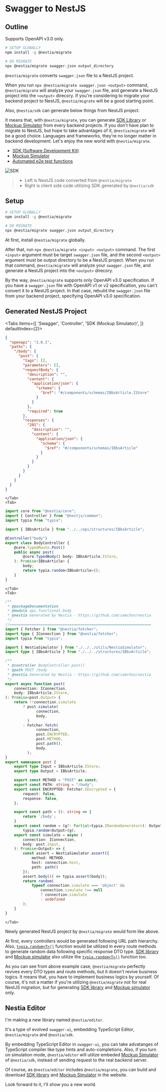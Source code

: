 
# Swagger to NestJS
## Outline
<Callout type="warning">
Supports OpenAPI v3.0 only.
</Callout>

```bash filename="Terminal" copy showLineNumbers {}
# SETUP GLOBALLY
npm install -g @nestia/migrate

# DO MIGRATE
npx @nestia/migrate swagger.json output_directory
```

`@nestia/migrate` converts `swagger.json` file to a NestJS project.

When you run `npx @nestia/migrate swagger.json <output>` command, `@nestia/migrate` will analyze your `swagger.json` file, and generate a NestJS project into the `<output>` direcory. If you're considering to migrate your backend project to NestJS, `@nestia/migrate` will be a good starting point.

Also, `@nestia/sdk` can generate below things from NestJS project. 

It means that, with `@nestia/migrate`, you can generate [SDK Library](./sdk/sdk) or [Mockup Simulator](./sdk/simulator) from every backend projects. If you don't have plan to migrate to NestJS, but hope to take advantages of it, `@nestia/migrate` will be a good choice. Languages and frameworks, they're no longer matter in backend development. Let's enjoy the new world with `@nestia/migrate`.

  - [SDK (Software Development Kit)](./sdk/sdk)
  - [Mockup Simulator](./sdk/simulator)
  - [Automated e2e test functions](./sdk/e2e)

![SDK](https://user-images.githubusercontent.com/13158709/215004990-368c589d-7101-404e-b81b-fbc936382f05.gif)

> - Left is NestJS code converted from `@nestia/migrate`
> - Right is client side code utilizing SDK generated by `@nestia/sdk`




## Setup
```bash filename="Terminal" copy showLineNumbers {}
# SETUP GLOBALLY
npm install -g @nestia/migrate

# DO MIGRATE
npx @nestia/migrate swagger.json output_directory
```

At first, install `@nestia/migrate` globally.

After that, run `npx @nestia/migrate <input> <output>` command. The first `<input>` argument must be target `swagger.json` file, and the second `<output>` argument must be output directory to be a NestJS project. When you run that command, `@nestia/migrate` will analyze your `swagger.json` file, and generate a NestJS project into the `<output>` direcory.

By the way, `@nestia/migrate` supports only OpenAPI v3.0 specification. If you have a `swagger.json` file with OpenAPI v1 or v2 specification, you can't convert it to a NestJS project. In that case, rebuild the `swagger.json` file from your backend project, specifying OpenAPI v3.0 specification.





## Generated NestJS Project
<Tabs 
    items={[
        'Swagger', 
        'Controller', 
        'SDK (Mockup Simulator)',
    ]} 
    defaultIndex={2}>
    <Tab>
```json filename="swagger.json" showLineNumbers {}
{
  "openapi": "3.0.1",
  "paths": {
    "/body": {
      "post": {
        "tags": [],
        "parameters": [],
        "requestBody": {
          "description": "",
          "content": {
            "application/json": {
              "schema": {
                "$ref": "#/components/schemas/IBbsArticle.IStore"
              }
            }
          },
          "required": true
        },
        "responses": {
          "201": {
            "description": "",
            "content": {
              "application/json": {
                "schema": {
                  "$ref": "#/components/schemas/IBbsArticle"
                }
              }
            }
          }
        }
      }
    }
  }
}
```
    </Tab>
    <Tab>
```typescript filename="src/controllers/body/BodyController.ts" showLineNumbers {14}
import core from "@nestia/core";
import { Controller } from "@nestjs/common";
import typia from "typia";

import { IBbsArticle } from "../../api/structures/IBbsArticle";

@Controller("body")
export class BodyController {
    @core.TypedRoute.Post()
    public async post(
        @core.TypedBody() body: IBbsArticle.IStore,
    ): Promise<IBbsArticle> {
        body;
        return typia.random<IBbsArticle>();
    }
}
```
    </Tab>
    <Tab>
```typescript filename="src/api/functional/body/index.ts" showLineNumbers {23-27, 50-68}
/**
 * @packageDocumentation
 * @module api.functional.body
 * @nestia Generated by Nestia - https://github.com/samchon/nestia 
 */
//================================================================
import { Fetcher } from "@nestia/fetcher";
import type { IConnection } from "@nestia/fetcher";
import typia from "typia";

import { NestiaSimulator } from "./../../utils/NestiaSimulator";
import type { IBbsArticle } from "./../../structures/IBbsArticle";

/**
 * @controller BodyController.post()
 * @path POST /body
 * @nestia Generated by Nestia - https://github.com/samchon/nestia
 */
export async function post(
    connection: IConnection,
    body: IBbsArticle.IStore,
): Promise<post.Output> {
    return !!connection.simulate
        ? post.simulate(
              connection,
              body,
          )
        : Fetcher.fetch(
              connection,
              post.ENCRYPTED,
              post.METHOD,
              post.path(),
              body,
          );
}
export namespace post {
    export type Input = IBbsArticle.IStore;
    export type Output = IBbsArticle;

    export const METHOD = "POST" as const;
    export const PATH: string = "/body";
    export const ENCRYPTED: Fetcher.IEncrypted = {
        request: false,
        response: false,
    };

    export const path = (): string => {
        return `/body`;
    }
    export const random = (g?: Partial<typia.IRandomGenerator>): Output =>
        typia.random<Output>(g);
    export const simulate = async (
        connection: IConnection,
        body: post.Input,
    ): Promise<Output> => {
        const assert = NestiaSimulator.assert({
            method: METHOD,
            host: connection.host,
            path: path()
        });
        assert.body(() => typia.assert(body));
        return random(
            typeof connection.simulate === 'object' &&
                connection.simulate !== null
                ? connection.simulate
                : undefined
        );
    }
}
```
    </Tab>
</Tabs>

Newly generated NestJS project by `@nestia/migrate` would form like above. 

At first, every controllers would be generated following URL path hierarchy. Also, [`typia.random<T>()`](https://typia.io/docs/random) function would be utilized in every route methods to generate random data following specific response DTO type. [SDK library](./sdk/sdk) and [Mockup simulator](./sdk/simulator) also utilize the [`typia.random<T>()`](https://typia.io/docs/random) function too.

As you can see from above example case, `@nestia/migrate` perfectly revives every DTO types and route methods, but it doesn't revive business logics. It means that, you have to implement business logics by yourself. Of course, it's not a matter if you're utilizing `@nestia/migrate` not for real NestJS migration, but for generating [SDK library](./sdk/sdk) and [Mockup simulator](./sdk/simulator) only.




## Nestia Editor
I'm making a new library named `@nestia/editor`.

It's a type of evolved `swagger-ui`, embedding TypeScript Editor, `@nestia/migrate` and `@nestia/sdk`. 

By embedding TypeScript Editor in `swagger-ui`, you can take advatanges of TypeScript compiler like type hints and auto-completions. Also, if you turn on simulation mode, `@nestia/editor` will utilize embeded [Mockup Simulator](./sdk/simulator) of `@nestia/sdk`, instead of sending request to the real backend server.

Of course, as `@nestia/editor` includes `@nestia/migrate`, you can build and download [SDK library](./sdk/sdk) and [Mockup Simulator](./sdk/simulator) in the website.

Look forward to it, I'll show you a new world.
